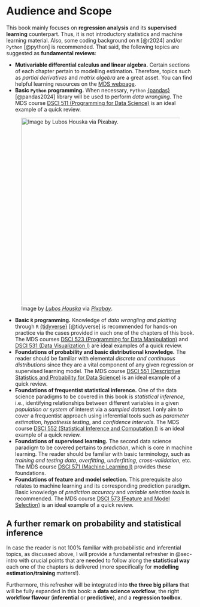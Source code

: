 # Audience and Scope {.unnumbered}

This book mainly focuses on **regression analysis** and its **supervised learning** counterpart. Thus, it is not introductory statistics and machine learning material. Also, some coding background on `R` [@r2024] and/or `Python` [@python] is recommended. That said, the following topics are suggested as **fundamental reviews**:

- **Mutivariable differential calculus and linear algebra.** Certain sections of each chapter pertain to modelling estimation. Therefore, topics such as *partial derivatives* and *matrix algebra* are a great asset. You can find helpful learning resources on the [MDS webpage](https://ubc-mds.github.io/resources_pages/learning_resources/).
- **Basic `Python` programming.** When necessary, `Python` [{pandas}](https://pypi.org/project/pandas/) [@pandas2024] library will be used to perform *data wrangling*. The MDS course [DSCI 511 (Programming for Data Science)](https://github.com/UBC-MDS/DSCI_511_prog-dsci) is an ideal example of a quick review.

![Image by [*Lubos Houska*](https://pixabay.com/users/luboshouska-198496/) via [*Pixabay*](https://pixabay.com/photos/books-bookstore-book-reading-1204029/).](img/books.jpg){width=500}

- **Basic `R` programming.** Knowledge of *data wrangling and plotting* through `R` [{tidyverse}](https://www.tidyverse.org) [@tidyverse] is recommended for hands-on practice via the cases provided in each one of the chapters of this book. The MDS courses [DSCI 523 (Programming for Data Manipulation)](https://github.com/UBC-MDS/DSCI_523_r-prog) and [DSCI 531 (Data Visualization I)](https://github.com/UBC-MDS/DSCI_531_viz-1) are ideal examples of a quick review.
- **Foundations of probability and basic distributional knowledge.** The reader should be familiar with elemental *discrete and continuous distributions* since they are a vital component of any given regression or supervised learning model. The MDS course [DSCI 551 (Descriptive Statistics and Probability for Data Science)](https://ubc-mds.github.io/course-descriptions/DSCI_551_eda-dsci/) is an ideal example of a quick review.
- **Foundations of frequentist statistical inference.** One of the data science paradigms to be covered in this book is *statistical inference*, i.e., identifying relationships between different variables in a given *population or system* of interest via a *sampled dataset*. I only aim to cover a frequentist approach using inferential tools such as *parameter estimation*, *hypothesis testing*, and *confidence intervals*. The MDS course [DSCI 552 (Statistical Inference and Computation I)](https://github.com/UBC-MDS/DSCI_552_stat-inf-1) is an ideal example of a quick review.
- **Foundations of supervised learning.** The second data science paradigm to be covered pertains to *prediction*, which is core in machine learning. The reader should be familiar with basic terminology, such as *training and testing data*, *overfitting*, *underfitting*, *cross-validation*, etc. The MDS course [DSCI 571 (Machine Learning I)](https://github.com/UBC-MDS/DSCI_571_sup-learn-1) provides these foundations.
- **Foundations of feature and model selection.** This prerequisite also relates to machine learning and its corresponding prediction paradigm. Basic knowledge of *prediction accuracy* and *variable selection tools* is recommended. The MDS course [DSCI 573 (Feature and Model Selection)](https://github.com/UBC-MDS/DSCI_573_feat-model-select) is an ideal example of a quick review.

::: {.callout-note icon=false}
## A further remark on probability and statistical inference

In case the reader is not 100% familiar with probabilistic and inferential topics, as discussed above, I will provide a fundamental refresher in @sec-intro with crucial points that are needed to follow along the **statistical way** each one of the chapters is delivered (more specifically for **modelling estimation/training** matters!).\

Furthermore, this refresher will be integrated into **the three big pillars** that will be fully expanded in this book: a **data science workflow**, the right **workflow flavour** (**inferential** or **predictive**), and a **regression toolbox**. 
:::
